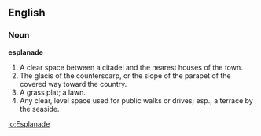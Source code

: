 ==English==

===Noun===

'''esplanade'''

#A clear space between a citadel and the nearest houses of the town.
#The glacis of the counterscarp, or the slope of the parapet of the covered way toward the country.
#A grass plat; a lawn.
#Any clear, level space used for public walks or drives; esp., a terrace by the seaside.

[[io:Esplanade]]